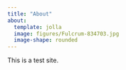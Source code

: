 ```yaml
---
title: "About"
about:
  template: jolla
  image: figures/Fulcrum-834703.jpg
  image-shape: rounded
---
```


This is a test site.
